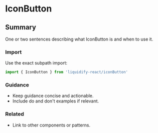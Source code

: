# IconButton
## Summary
One or two sentences describing what IconButton is and when to use it.

### Import
Use the exact subpath import:

```ts
import { IconButton } from 'liquidify-react/iconButton'
```

### Guidance
- Keep guidance concise and actionable.
- Include do and don't examples if relevant.

### Related
- Link to other components or patterns.
